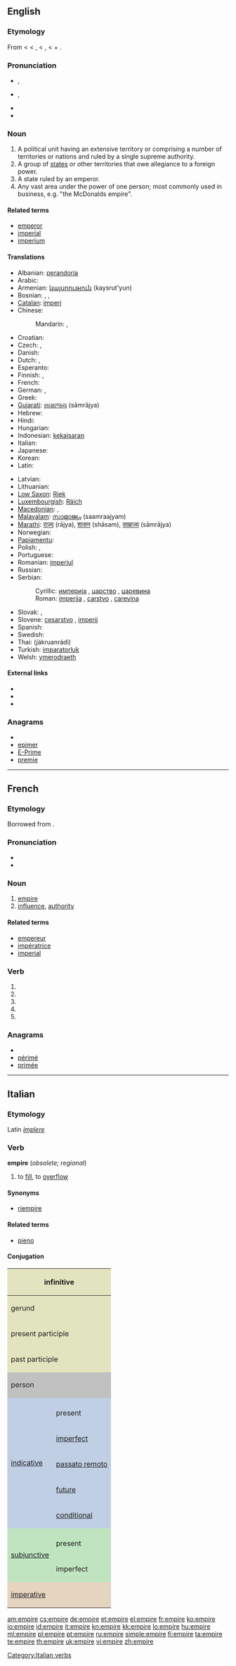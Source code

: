 ==English==
{{wikipedia}}

===Etymology===
From {{etyl|enm}} < {{etyl|fro}} < {{etyl|la}} {{term|imperium||lang=la}}, {{term|inperium|lang=la||command, control, dominion, sovereignty, a dominion, empire}} < {{term|imperare|lang=la}}, {{term|inperare|lang=la||to command, order}} < {{term|in||in, on}} + {{term|parare|lang=la||to make ready, order}}.

===Pronunciation===
* {{a|RP}} {{IPA|/ˈɛmpaɪə/}}, {{SAMPA|/"EmpaI@/}}
* {{a|GenAm}} {{IPA|/ˈɛmpaɪɚ/}}, {{SAMPA|/"EmpaI@`/}}
* {{audio|En-us-empire.ogg|Audio (US)}}
* {{hyphenation|em|pire}}

===Noun===
{{en-noun}}

# A political unit having an extensive territory or comprising a number of territories or nations and ruled by a single supreme authority.
# A group of [[state]]s or other territories that owe allegiance to a foreign power.
# A state ruled by an emperor.
# Any vast area under the power of one person; most commonly used in business, e.g. "the McDonalds empire".

====Related terms====
* [[emperor]]
* [[imperial]]
* [[imperium]]

====Translations====
{{trans-top}}
* Albanian: [[perandoria]]
* Arabic: {{t|ar|إمبراطورية|f|tr='imbiraTuura}}
* Armenian: [[կայսրություն]] (kaysrut'yun)
* Bosnian: {{t-|bs|imperija|f}}, {{t-|bs|carstvo|n}}, {{t-|bs|carevina|f}}
* [[Catalan]]: [[imperi]]
* Chinese:
*: Mandarin: {{t-|cmn|帝國|sc=Hani}},  {{t-|cmn|帝国|tr=Dìguó|sc=Hani}}
* Croatian: {{t-|hr|carstvo|n|alt=cȃrstvo}}
* Czech: {{t-|cs|říše|f}}, {{t|cs|impérium|n}}
* Danish: {{t-|da|riget}}
* Dutch: {{t+|nl|rijk|n}}, {{t-|nl|keizerrijk|n}}
* Esperanto: {{t-|eo|imperio|xs=Esperanto}}
* Finnish: {{t+|fi|keisarikunta}}, {{t-|fi|imperiumi}}
* French: {{t+|fr|empire|m}}
* German: {{t+|de|Imperium|n}}, {{t+|de|Reich|n}}
* Greek: {{t+|el|αυτοκρατορία|f}}
* [[Gujarati]]: [[સામ્રાજય]] (sāmrājya) {{n}}
* Hebrew: {{t|he|אימפריה|f|tr=imperiah}}
* Hindi: {{t|hi|साम्राज्य|tr=sāmrājya|xs=Hindi}}
* Hungarian: {{t+|hu|birodalom}}
* Indonesian: [[kekaisaran]]
* Italian: {{t+|it|impero|m}}
* Japanese: {{t+|ja|帝国|tr=ていこく, teikoku}}
* Korean: {{t|ko|제국|tr=jeguk|sc=Hang}}
* Latin: {{t+|la|imperium|n}}
{{trans-mid}}
* Latvian: {{t-|lv|impērija|f|xs=Latvian}}
* Lithuanian: {{t+|lt|imperija|f|xs=Lithuanian}}
* [[Low Saxon]]: [[Riek]] {{n}}
* [[Luxembourgish]]: [[Räich]] {{n}}
* [[Macedonian]]: {{t-|mk|империја|f|tr=impérija}},  {{t-|mk|царство|n|tr=cárstvo}}
* [[Malayalam]]: [[സാമ്രാജ്യം]] (saamraajyam)
* [[Marathi]]: [[राज्य]] (rājya), [[शासन]] (shāsam), [[साम्राज्य]] (sāmrājya) {{g|Marathi}}
* Norwegian: {{t-|no|imperium|n}}
* [[Papiamentu]]: {{tø|pap|imperio}}
* Polish: {{t+|pl|imperium|m}}, {{t-|pl|cesarstwo|n}}
* Portuguese: {{t+|pt|império|m}}
* Romanian: [[imperiul]]
* Russian: {{t+|ru|империя|f|tr=impérija}}
* Serbian:
*: Cyrillic: [[империја#Serbian|империја]] {{f}}, [[царство#Serbian|царство]] {{n}}, [[царевина#Serbian|царевина]] {{f}}
*: Roman: [[imperija#Serbian|imperija]] {{f}}, [[carstvo#Serbian|carstvo]] {{n}}, [[carevina#Serbian|carevina]] {{f}}
* Slovak: {{t|sk|ríša|f}}, {{t|sk|impérium|n}}
* Slovene: [[cesarstvo]] {{n}}, [[imperij]] {{m}}
* Spanish: {{t+|es|imperio|m}}
* Swedish: {{t+|sv|imperium|n}}
* Thai: {{Thai|[[จักรวรรดิ]]}} (jàkruanrádì)
* Turkish: [[imparatorluk]]
* Welsh: [[ymerodraeth]]
{{trans-bottom}}

====External links====
* {{R:Webster 1913}}
* {{R:Century 1911}}
* {{R:OneLook}}

===Anagrams===
* {{alphagram|eeimpr}}
* [[epimer#English|epimer]]
* [[E-Prime#English|E-Prime]]
* [[premie#English|premie]]


----

==French==

===Etymology===
Borrowed from {{etyl|la|fr}} {{term|imperium}}.

===Pronunciation===
* {{IPA|/ɑ̃piʁ/|lang=fr}}
* {{audio|Fr-empire.ogg|Audio}}

===Noun===
{{fr-noun|m}}

# [[#English|empire]]
# [[influence]], [[authority]]

====Related terms====
* [[empereur]]
* [[impératrice]]
* [[imperial]]

===Verb===
{{infl|fr|verb form}}

# {{form of|[[first-person|First-person]] [[singular]] [[present indicative]]|[[empirer]]|lang=French}}
# {{form of|[[third-person|Third-person]] [[singular]] [[present indicative]]|[[empirer]]|lang=French}}
# {{form of|[[first-person|First-person]] [[singular]] [[present subjunctive]]|[[empirer]]|lang=French}}
# {{form of|[[third-person|Third-person]] [[singular]] [[present subjunctive]]|[[empirer]]|lang=French}}
# {{form of|[[second-person|Second-person]] [[singular]] [[imperative]]|[[empirer]]|lang=French}}

===Anagrams===
* {{alphagram|eeimpr}}
* [[périmé#French|périmé]]
* [[primée#French|primée]]


----

==Italian==

===Etymology===
Latin ''[[implere]]''

===Verb===
'''empire''' (''obsolete; regional'')

# to [[fill]], to [[overflow]]

====Synonyms====
* [[riempire]]

====Related terms====
* [[pieno]]

====Conjugation====

<center>
{| style="background:#F0F0F0"

|-
! colspan="3" style="background:#e2e4c0" | infinitive
| colspan="5" | empire

|-
! colspan="3" style="background:#e2e4c0" | gerund
| colspan="5" | [[empiendo]]

|-
! colspan="3" style="background:#e2e4c0" | present participle
| colspan="5" | [[empiente]]

|-
! colspan="3" style="background:#e2e4c0" | past participle
| colspan="5" | [[empito]], [[empiuto]]

|-
! colspan="2" rowspan="2" style="background:#C0C0C0" | person
! colspan="3" style="background:#C0C0C0" | singular
! colspan="3" style="background:#C0C0C0" | plural

|-
! style="background:#C0C0C0;width:12.5%" | first
! style="background:#C0C0C0;width:12.5%" | second
! style="background:#C0C0C0;width:12.5%" | third
! style="background:#C0C0C0;width:12.5%" | first
! style="background:#C0C0C0;width:12.5%" | second
! style="background:#C0C0C0;width:12.5%" | third

|-
! rowspan="6" style="background:#c0cfe4" | [[indicative]]

! style="background:#c0cfe4" colspan="1" |
! style="background:#c0cfe4" | io
! style="background:#c0cfe4" | tu
! style="background:#c0cfe4" | lui/lei
! style="background:#c0cfe4" | noi
! style="background:#c0cfe4" | voi
! style="background:#c0cfe4" | loro

|-
! style="height:3em;background:#c0cfe4" | present
| [[empio]]
| [[empi]]
| [[empie]]
| [[empiamo]]
| [[empite]]
| [[empiono]]

|-
! style="height:3em;background:#c0cfe4" | [[imperfect]]
| [[empivo]]
| [[empivi]]
| [[empiva]]
| [[empivamo]]
| [[empivate]]
| [[empivano]]

|-
! style="height:3em;background:#c0cfe4" | [[passato remoto]]
| [[empii]], (''rare'') [[empiei]]
| [[empisti]], (''rare'') [[empiesti]]
| [[empì]], (''rare'') [[empié]]
| [[empimmo]], (''rare'') [[empiemmo]]
| [[empiste]], (''rare'') [[empieste]]
| [[empirono]], (''rare'') [[empierono]]

|-
! style="height:3em;background:#c0cfe4" | [[future]]
| [[empirò]]
| [[empirai]]
| [[empirà]]
| [[empiremo]]
| [[empirete]]
| [[empiranno]]

|-
! style="height:3em;background:#c0cfe4" | [[conditional]]
| [[empirei]]
| [[empiresti]]
| [[empirebbe]]
| [[empiremmo]]
| [[empireste]]
| [[empirebbero]]

|-
! rowspan="3" style="background:#c0e4c0" |[[subjunctive]]
! style="background:#c0e4c0" |
! style="background:#c0e4c0" | che io
! style="background:#c0e4c0" | che tu
! style="background:#c0e4c0" | che lui/che lei
! style="background:#c0e4c0" | che noi
! style="background:#c0e4c0" | che voi
! style="background:#c0e4c0" | che loro

|-
! style="height:3em;background:#c0e4c0" | present
| [[empia]]
| empia
| empia
| [[empiamo]]
| [[empiate]]
| [[empiano]]

|-
! style="height:3em;background:#c0e4c0" rowspan="1" | imperfect
| [[empissi]]
| empissi
| [[empisse]]
| [[empissimo]]
| [[empiste]]
| [[empissero]]

|-
! colspan="2" rowspan="2" style="height:3em;background:#e4d4c0" | [[imperative]]
! style="background:#e4d4c0" | -
! style="background:#e4d4c0" | tu
! style="background:#e4d4c0" | lui/lei
! style="background:#e4d4c0" | noi
! style="background:#e4d4c0" | voi
! style="background:#e4d4c0" | loro

|-
|
| [[empi]]
| [[empia]]
| [[empiamo]]
| [[empite]]
| [[empiano]]

|}
</center>

[[Category:Italian verbs]]

[[am:empire]]
[[cs:empire]]
[[de:empire]]
[[et:empire]]
[[el:empire]]
[[fr:empire]]
[[ko:empire]]
[[io:empire]]
[[id:empire]]
[[it:empire]]
[[kn:empire]]
[[kk:empire]]
[[lo:empire]]
[[hu:empire]]
[[ml:empire]]
[[pl:empire]]
[[pt:empire]]
[[ru:empire]]
[[simple:empire]]
[[fi:empire]]
[[ta:empire]]
[[te:empire]]
[[th:empire]]
[[uk:empire]]
[[vi:empire]]
[[zh:empire]]